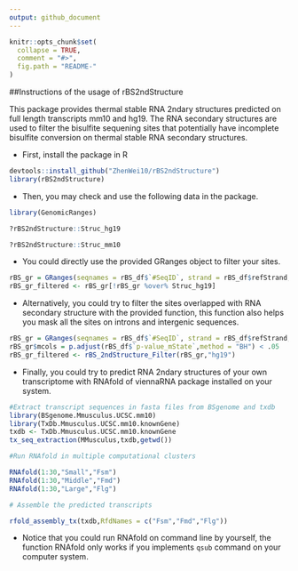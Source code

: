 ```yaml
---
output: github_document
---
```


<!-- README.md is generated from README.Rmd. Please edit that file -->

```r
knitr::opts_chunk$set(
  collapse = TRUE,
  comment = "#>",
  fig.path = "README-"
)
```

##Instructions of the usage of rBS2ndStructure

This package provides thermal stable RNA 2ndary structures predicted on full length transcripts mm10 and hg19. The RNA secondary structures are used to filter the bisulfite sequening sites that potentially have incomplete bisulfite conversion on thermal stable RNA secondary structures.

- First, install the package in R

```r
devtools::install_github("ZhenWei10/rBS2ndStructure")
library(rBS2ndStructure)
```

- Then, you may check and use the following data in the package.

```r
library(GenomicRanges)

?rBS2ndStructure::Struc_hg19

?rBS2ndStructure::Struc_mm10
```


- You could directly use the provided GRanges object to filter your sites.

```r
rBS_gr = GRanges(seqnames = rBS_df$`#SeqID`, strand = rBS_df$refStrand, ranges = IRanges(start = rBS_df$refPos, width = 1))
rBS_gr_filtered <- rBS_gr[!rBS_gr %over% Struc_hg19]
```


- Alternatively, you could try to filter the sites overlapped with RNA secondary structure with the provided function, this function also helps you mask all the sites on introns and intergenic sequences.

```r
rBS_gr = GRanges(seqnames = rBS_df$`#SeqID`, strand = rBS_df$refStrand, ranges = IRanges(start = rBS_df$refPos, width = 1))
rBS_gr$mcols = p.adjust(rBS_df$`p-value_mState`,method = "BH") < .05
rBS_gr_filtered <- rBS_2ndStructure_Filter(rBS_gr,"hg19")
```

- Finally, you could try to predict RNA 2ndary structures of your own transcriptome with RNAfold of viennaRNA package installed on your system.

```r
#Extract transcript sequences in fasta files from BSgenome and txdb
library(BSgenome.Mmusculus.UCSC.mm10)
library(TxDb.Mmusculus.UCSC.mm10.knownGene)
txdb <- TxDb.Mmusculus.UCSC.mm10.knownGene
tx_seq_extraction(MMusculus,txdb,getwd()) 

#Run RNAfold in multiple computational clusters 

RNAfold(1:30,"Small","Fsm") 
RNAfold(1:30,"Middle","Fmd") 
RNAfold(1:30,"Large","Flg") 

# Assemble the predicted transcripts

rfold_assembly_tx(txdb,RfdNames = c("Fsm","Fmd","Flg"))
```

- Notice that you could run RNAfold on command line by yourself, the function RNAfold only works if you implements `qsub` command on your computer system.